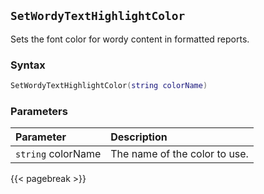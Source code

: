 ## `SetWordyTextHighlightColor`

Sets the font color for wordy content in formatted reports\index{highlighted reports!fonts}.

### Syntax {-}

``` .lua
SetWordyTextHighlightColor(string colorName)
```

### Parameters {-}

**Parameter** | **Description**
| :-- | :-- |
| `string` colorName | The name of the color to use. |

{{< pagebreak >}}